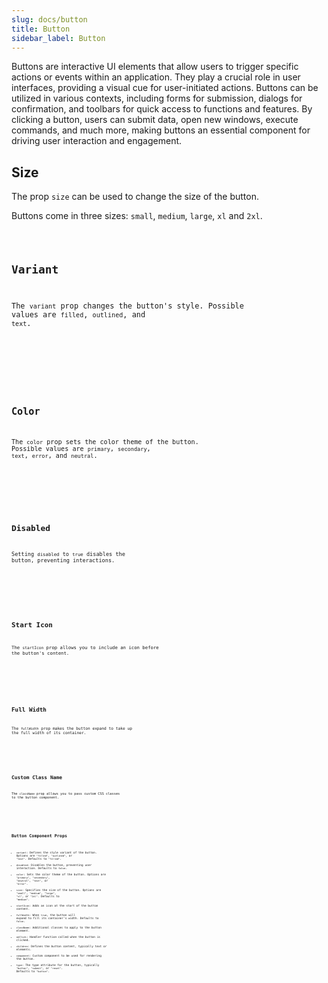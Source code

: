 ```yaml
---
slug: docs/button
title: Button
sidebar_label: Button
---
```


Buttons are interactive UI elements that allow users to trigger specific actions or events within an application.
They play a crucial role in user interfaces, providing a visual cue for user-initiated actions.
Buttons can be utilized in various contexts, including forms for submission, dialogs for confirmation,
and toolbars for quick access to functions and features. By clicking a button, users can submit data,
open new windows, execute commands, and much more, making buttons an essential component for driving user
interaction and engagement.

## Size

The prop `size` can be used to change the size of the button.

Buttons come in three sizes: `small`, `medium`, `large`, `xl` and `2xl`.



<CodeSample>
    <ButtonSizeDemo/>
</CodeSample>

<Code code={BasicButtonSource} lang="tsx" />


## Variant

The `variant` prop changes the button's style. Possible values are `filled`, `outlined`, and `text`.


<CodeSample>
    <VariantButtonDemo/>
</CodeSample>

<Code code={VariantButtonSource} lang="tsx" />

## Color

The `color` prop sets the color theme of the button. Possible values are `primary`, `secondary`, `text`, `error`, and `neutral`.


<CodeSample>
    <ButtonColorDemo/>
</CodeSample>

<Code code={ButtonColorSource} lang="tsx" />

## Disabled

Setting `disabled` to `true` disables the button, preventing interactions.


<CodeSample>
    <DisabledButtonDemo/>
</CodeSample>

<Code code={DisabledButtonSource} lang="tsx" />

## Start Icon

The `startIcon` prop allows you to include an icon before the button's content.


<CodeSample>
    <StartIconButtonDemo/>
</CodeSample>

<Code code={StartIconButtonSource} lang="tsx" />

## Full Width

The `fullWidth` prop makes the button expand to take up the full width of its container.


<CodeSample>
    <FullWidthButtonDemo/>
</CodeSample>

<Code code={FullWidthButtonSource} lang="tsx" />

## Custom Class Name

The `className` prop allows you to pass custom CSS classes to the button component.


<CodeSample>
    <CustomClassNameButtonDemo/>
</CodeSample>

<Code code={CustomClassNameSource} lang="tsx" />

## Button Component Props

- `variant`: Defines the style variant of the button. Options are `"filled"`, `"outlined"`, or `"text"`. Defaults to `"filled"`.
- `disabled`: Disables the button, preventing user interaction. Defaults to `false`.
- `color`: Sets the color theme of the button. Options are `"primary"`, `"secondary"`, `"neutral"`, `"text"`, or `"error"`.
- `size`: Specifies the size of the button. Options are `"small"`, `"medium"`, `"large"`, `"xl"`, or `"2xl"`. Defaults to `"medium"`.
- `startIcon`: Adds an icon at the start of the button content.
- `fullWidth`: When `true`, the button will expand to fill its container's width. Defaults to `false`.
- `className`: Additional classes to apply to the button element.
- `onClick`: Handler function called when the button is clicked.
- `children`: Defines the button content, typically text or elements.
- `component`: Custom component to be used for rendering the button.
- `type`: The type attribute for the button, typically `"button"`, `"submit"`, or `"reset"`. Defaults to `"button"`.



